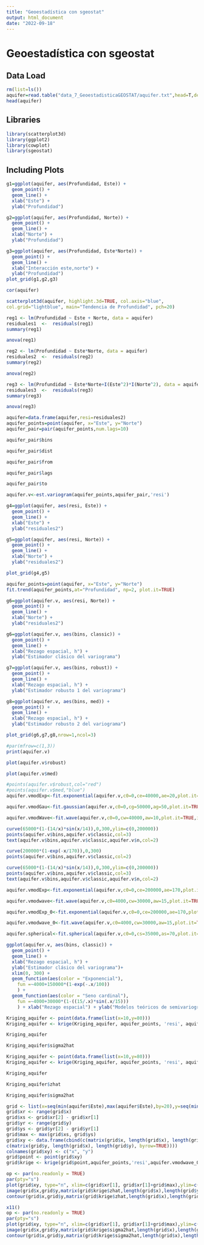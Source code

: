 ```yaml
---
title: "Geoestadística con sgeostat"
output: html_document
date: "2022-09-18"
---
```


# Geoestadística con sgeostat

## Data Load

```r
rm(list=ls())
aquifer=read.table("data_7_GeoestadisticaGEOSTAT/aquifer.txt",head=T,dec=",")
head(aquifer)
```

## Libraries

```r
library(scatterplot3d)
library(ggplot2)
library(cowplot)
library(sgeostat)
```

## Including Plots

```r
g1=ggplot(aquifer, aes(Profundidad, Este)) + 
  geom_point() + 
  geom_line() +
  xlab("Este") + 
  ylab("Profundidad")

g2=ggplot(aquifer, aes(Profundidad, Norte)) + 
  geom_point() + 
  geom_line() +
  xlab("Norte") + 
  ylab("Profundidad")

g3=ggplot(aquifer, aes(Profundidad, Este*Norte)) + 
  geom_point() + 
  geom_line() +
  xlab("Interacción este,norte") + 
  ylab("Profundidad")
plot_grid(g1,g2,g3)
```

```r
cor(aquifer)
```

```r
scatterplot3d(aquifer, highlight.3d=TRUE, col.axis="blue",
col.grid="lightblue", main="Tendencia de Profundidad", pch=20)
```

```r
reg1 <- lm(Profundidad ~ Este + Norte, data = aquifer)
residuales1  <-  residuals(reg1)
summary(reg1)
```

```r
anova(reg1)
```

```r
reg2 <- lm(Profundidad ~ Este*Norte, data = aquifer)
residuales2  <-  residuals(reg2)
summary(reg2)
```

```r
anova(reg2)
```

```r
reg3 <- lm(Profundidad ~ Este*Norte+I(Este^2)*I(Norte^2), data = aquifer)
residuales3  <-  residuals(reg3)
summary(reg3)
```

```r
anova(reg3)
```

```r
aquifer=data.frame(aquifer,resi=residuales2)
aquifer_points=point(aquifer, x="Este", y="Norte")
aquifer_pair=pair(aquifer_points,num.lags=10)
```

```r
aquifer_pair$bins
```

```r
aquifer_pair$dist
```

```r
aquifer_pair$from
```

```r
aquifer_pair$lags
```

```r
aquifer_pair$to
```

```r
aquifer.v<-est.variogram(aquifer_points,aquifer_pair,'resi')
```

```r
g4=ggplot(aquifer, aes(resi, Este)) + 
  geom_point() + 
  geom_line() +
  xlab("Este") + 
  ylab("residuales2")

g5=ggplot(aquifer, aes(resi, Norte)) + 
  geom_point() + 
  geom_line() +
  xlab("Norte") + 
  ylab("residuales2")

plot_grid(g4,g5)
```

```r
aquifer_points=point(aquifer, x="Este", y="Norte")
fit.trend(aquifer_points,at="Profundidad", np=2, plot.it=TRUE)
```

```r
g6=ggplot(aquifer.v, aes(resi, Norte)) + 
  geom_point() + 
  geom_line() +
  xlab("Norte") + 
  ylab("residuales2")

g6=ggplot(aquifer.v, aes(bins, classic)) + 
  geom_point() + 
  geom_line() +
  xlab("Rezago espacial, h") + 
  ylab("Estimador clásico del variograma")

g7=ggplot(aquifer.v, aes(bins, robust)) + 
  geom_point() + 
  geom_line() +
  xlab("Rezago espacial, h") + 
  ylab("Estimador robusto 1 del variograma")

g8=ggplot(aquifer.v, aes(bins, med)) + 
  geom_point() + 
  geom_line() +
  xlab("Rezago espacial, h") + 
  ylab("Estimador robusto 2 del variograma")

plot_grid(g6,g7,g8,nrow=1,ncol=3)
```

```r
#par(mfrow=c(1,3))
print(aquifer.v)
```

```r
plot(aquifer.v$robust)
```

```r
plot(aquifer.v$med)
```

```r
#points(aquifer.v$robust,col="red")
#points(aquifer.v$med,"blue")
aquifer.vmodExp<-fit.exponential(aquifer.v,c0=0,ce=40000,ae=20,plot.it=TRUE,iterations=30)
```

```r
aquifer.vmodGau<-fit.gaussian(aquifer.v,c0=0,cg=50000,ag=50,plot.it=TRUE,iterations=30)
```

```r
aquifer.vmodWave<-fit.wave(aquifer.v,c0=0,cw=40000,aw=10,plot.it=TRUE,iterations=30,weighted=T)
```

```r
curve(65000*(1-(14/x)*sin(x/14)),0,300,ylim=c(0,200000))
points(aquifer.v$bins,aquifer.v$classic,col=3)
text(aquifer.v$bins,aquifer.v$classic,aquifer.v$n,col=2)
```

```r
curve(200000*(1-exp(-x/170)),0,300)
points(aquifer.v$bins,aquifer.v$classic,col=2)
```

```r
curve(65000*(1-(14/x)*sin(x/14)),0,300,ylim=c(0,200000))
points(aquifer.v$bins,aquifer.v$classic,col=3)
text(aquifer.v$bins,aquifer.v$classic,aquifer.v$n,col=2)
```

```r
aquifer.vmodExp<-fit.exponential(aquifer.v,c0=0,ce=200000,ae=170,plot.it=TRUE,iterations=30,weighted=T)
```

```r
aquifer.vmodwave<-fit.wave(aquifer.v,c0=4000,cw=30000,aw=15,plot.it=TRUE,iterations=0,weighted=T)
```

```r
aquifer.vmodExp_0<-fit.exponential(aquifer.v,c0=0,ce=200000,ae=170,plot.it=TRUE,iterations=0,weighted=T)
```

```r
aquifer.vmodwave_0<-fit.wave(aquifer.v,c0=4000,cw=30000,aw=15,plot.it=TRUE,iterations=0,weighted=T)
```

```r
aquifer.spherical<-fit.spherical(aquifer.v,c0=0,cs=35000,as=70,plot.it=TRUE,iterations=0,weighted=T)
```

```r
ggplot(aquifer.v, aes(bins, classic)) + 
  geom_point() + 
  geom_line() +
  xlab("Rezago espacial, h") + 
  ylab("Estimador clásico del variograma")+
  xlim(0, 300) +
  geom_function(aes(color = "Exponencial"),
    fun =~4000+150000*(1-exp(-.x/100)) 
    ) +
  geom_function(aes(color = "Seno cardinal"),
    fun =~4000+30000*(1-((15/.x)*sin(.x/15)))             
    ) + xlab("Rezago espacial") + ylab("Modelos teóricos de semivariogramas") 
```

```r
Kriging_aquifer <- point(data.frame(list(x=10,y=80)))
Kriging_aquifer <- krige(Kriging_aquifer, aquifer_points, 'resi', aquifer.vmodExp_0)
```

```r
Kriging_aquifer
```

```r
Kriging_aquifer$sigma2hat
```

```r
Kriging_aquifer <- point(data.frame(list(x=10,y=80)))
Kriging_aquifer <- krige(Kriging_aquifer, aquifer_points, 'resi', aquifer.vmodwave_0)
```

```r
Kriging_aquifer
```

```r
Kriging_aquifer$zhat
```

```r
Kriging_aquifer$sigma2hat
```

```r
grid <- list(x=seq(min(aquifer$Este),max(aquifer$Este),by=20),y=seq(min(aquifer$Norte),max(aquifer$Norte),by=10))
grid$xr <- range(grid$x)
grid$xs <- grid$xr[2] - grid$xr[1]
grid$yr <- range(grid$y)
grid$ys <- grid$yr[2] - grid$yr[1]
grid$max <- max(grid$xs, grid$ys)
grid$xy <- data.frame(cbind(c(matrix(grid$x, length(grid$x), length(grid$y))),
c(matrix(grid$y, length(grid$x), length(grid$y), byrow=TRUE))))
colnames(grid$xy) <- c("x", "y")
grid$point <- point(grid$xy)
grid$krige <- krige(grid$point,aquifer_points,'resi',aquifer.vmodwave_0,maxdist=180,extrap=FALSE)
```

```r
op <- par(no.readonly = TRUE)
par(pty="s")
plot(grid$xy, type="n", xlim=c(grid$xr[1], grid$xr[1]+grid$max),ylim=c(grid$yr[1], grid$yr[1]+grid$max))
image(grid$x,grid$y,matrix(grid$krige$zhat,length(grid$x),length(grid$y)),add=TRUE)
contour(grid$x,grid$y,matrix(grid$krige$zhat,length(grid$x),length(grid$y)),add=TRUE)
```

```r
x11()
op <- par(no.readonly = TRUE)
par(pty="s")
plot(grid$xy, type="n", xlim=c(grid$xr[1], grid$xr[1]+grid$max),ylim=c(grid$yr[1], grid$yr[1]+grid$max))
image(grid$x,grid$y,matrix(grid$krige$sigma2hat,length(grid$x),length(grid$y)), add=TRUE)
contour(grid$x,grid$y,matrix(grid$krige$sigma2hat,length(grid$x),length(grid$y)),add=TRUE)
```



